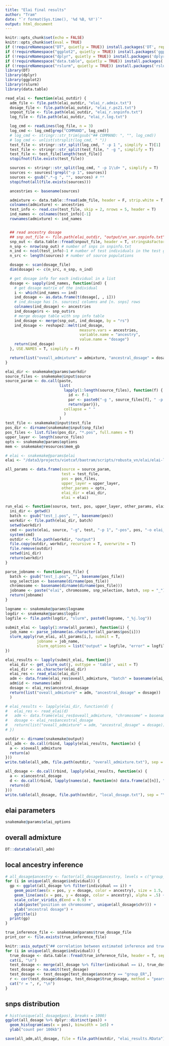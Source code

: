```yaml
---
title: "Elai final results"
author: "Tram"
date: "`r format(Sys.time(), '%d %B, %Y')`"
output: html_document
---
```


```r
knitr::opts_chunk$set(echo = FALSE)
knitr::opts_chunk$set(eval = TRUE)
if (!requireNamespace("DT", quietly = TRUE)) install.packages('DT', repos = "https://cloud.r-project.org")
if (!requireNamespace("ggplot2", quietly = TRUE)) install.packages('ggplot2', repos = "https://cloud.r-project.org")
if (!requireNamespace("dplyr", quietly = TRUE)) install.packages('dplyr', repos = "https://cloud.r-project.org")
if (!requireNamespace("data.table", quietly = TRUE)) install.packages('data.table', repos = "https://cloud.r-project.org")
if (!requireNamespace("rslurm", quietly = TRUE)) install.packages('rslurm', repos = "https://cloud.r-project.org")
library(DT)
library(dplyr)
library(ggplot2)
library(rslurm)
library(data.table)
```

```r
read_elai <- function(elai_outdir) {
  adm_file <- file.path(elai_outdir, "elai_r.admix.txt")
  dosage_file <- file.path(elai_outdir, "elai_r.ps21.txt")
  snpout_file <- file.path(elai_outdir, "elai_r.snpinfo.txt")
  log_file <- file.path(elai_outdir, "elai_r.log.txt")

  log_cmd <- readLines(log_file, n = 3)
  log_cmd <- log_cmd[grep("COMMAND", log_cmd)]
  # log_cmd <- stringr::str_trim(gsub("## COMMAND: ", "", log_cmd))
  # log_cmd <- unlist(strsplit(log_cmd, " "))
  test_file <- stringr::str_split(log_cmd, " -p 1 ", simplify = T)[1]
  test_file <- stringr::str_split(test_file, " -g ", simplify = T)
  test_file <- test_file[length(test_file)]
  stopifnot(file.exists(test_file))

  sources <- stringr::str_split(log_cmd, " -p 1\\d+ ", simplify = T)
  sources <- sources[!grepl("-p 1", sources)]
  sources <- gsub(".*-g ", "", sources) # **
  stopifnot(all(file.exists(sources)))

  ancestries <- basename(sources)

  admixture <- data.table::fread(adm_file, header = F, strip.white = T, sep = " ", stringsAsFactors = F, data.table = F)
  colnames(admixture) <- ancestries
  test_info <- read.csv(test_file, skip = 2, nrows = 5, header = T)
  ind_names <- colnames(test_info)[-1]
  rownames(admixture) <- ind_names


  ## read ancestry dosage
  ## snp_out_file <- file.path(elai_outdir, "output/vn_var.snpinfo.txt")
  snp_out <- data.table::fread(snpout_file, header = T, stringsAsFactors = F, data.table = F)
  n_snp <- nrow(snp_out) # number of snps in snpinfo.txt
  n_ind <- ncol(test_info)-1 # number of test individuals in the test genotype file
  n_src <- length(sources) # number of source populations

  dosage <- scan(dosage_file)
  dim(dosage) <- c(n_src, n_snp, n_ind)

  # get dosage info for each individual in a list
  dosage <- sapply(ind_names, function(ind) {
    # get dosage matrix of the individual
    i <- which(ind_names == ind)
    ind_dosage <- as.data.frame(t(dosage[, , i]))
    # ind_dosage has [n. sources] columns and [n. snps] rows
    colnames(ind_dosage) <- ancestries
    ind_dosage$rs <- snp_out$rs
    # merge dosage table with snp info table
    ind_dosage <- merge(snp_out, ind_dosage, by = "rs")
    ind_dosage <- reshape2::melt(ind_dosage,
                                 measure.vars = ancestries,
                                 variable.name = "ancestry",
                                 value.name = "dosage")
    return(ind_dosage)
  }, USE.NAMES = T, simplify = F)

  return(list("oveall_admixture" = admixture, "ancestral_dosage" = dosage))
}
```

```r
elai_dir <- snakemake@params$workdir
source_files <- snakemake@input$source
source_param <- do.call(paste,
                        list(
                          lapply(1:length(source_files), function(f) {
                            id <- f-1
                            par <- paste0("-g ", source_files[f], " -p 1", id)
                            return(par)}),
                          collapse = " "
                          )
                        )
test_file <- snakemake@input$test_file
pos_dir <- dirname(snakemake@input$snp_file)
pos_files <- list.files(pos_dir, "*.pos", full.names = T)
upper_layer <- length(source_files)
opts <- snakemake@params$options
mem <- snakemake@resources$mem_gb

# elai <- snakemake@params$elai
elai <- "/data3/projects/vietcaf/baotram/scripts/robusta_vn/elai/elai-lin"

all_params <- data.frame(source = source_param,
                         test = test_file,
                         pos = pos_files,
                         upper_layer = upper_layer,
                         other_params = opts,
                         elai_dir = elai_dir,
                         elai = elai)
```

```r
run_elai <- function(source, test, pos, upper_layer, other_params, elai_dir, elai) {
  ini_dir <- getwd()
  batch <- gsub("test_|.pos", "", basename(pos))
  workdir <- file.path(elai_dir, batch)
  setwd(workdir)
  cmd <- paste(elai, source, "-g", test, "-p 1", "-pos", pos, "-o elai_r", "-C", upper_layer, other_params)
  system(cmd)
  outdir <- file.path(workdir, "output")
  file.copy(outdir, workdir, recursive = T, overwrite = T)
  file.remove(outdir)
  setwd(ini_dir)
  return(workdir)
}

parse_jobname <- function(pos_file) {
  batch <- gsub("test_|.pos", "", basename(pos_file))
  snp_selection <- basename(dirname(pos_file))
  chromosome <- basename(dirname(dirname(pos_file)))
  jobname <- paste("elai", chromosome, snp_selection, batch, sep = "_")
  return(jobname)
}

logname <- snakemake@params$logname
logdir <- snakemake@params$logdir
logfile <- file.path(logdir, "slurm", paste0(logname, "_%j.log"))

submit_elai <- lapply(1:nrow(all_params), function(i) {
  job_name <- parse_jobname(as.character(all_params$pos[i]))
  slurm_apply(run_elai, all_params[i,], submit = T,
              jobname = job_name,
              slurm_options = list("output" = logfile, "error" = logfile, "mem" = paste0(mem,"G")))
})
```

```r
elai_results <- lapply(submit_elai, function(j)
  elai_dir <- get_slurm_out(j, outtype = 'table', wait = T)
  elai_dir <- as.character(elai_dir)
  elai_res <- read_elai(elai_dir)
  adm <- data.frame(elai_res$oveall_admixture, "batch" = basename(elai_dir), stringsAsFactors = F)
  adm$id <- rownames(adm)
  dosage <- elai_res$ancestral_dosage
  return(list("oveall_admixture" = adm, "ancestral_dosage" = dosage))
  )

# elai_results <- lapply(elai_dir, function(d) {
#   elai_res <- read_elai(d)
#   adm <- data.frame(elai_res$oveall_admixture, "chromosome" = basename(dirname(d)), stringsAsFactors = F)
#   dosage <- elai_res$ancestral_dosage
#   return(list("oveall_admixture" = adm, "ancestral_dosage" = dosage))
# })

outdir <- dirname(snakemake@output)
all_adm <- do.call(rbind, lapply(elai_results, function(x) {
  a <- x$oveall_admixture
  return(a)
}))
write.table(all_adm, file.path(outdir, "overall_admixture.txt"), sep = "\t", row.names = F, col.names = T)

all_dosage <- do.call(rbind, lapply(elai_results, function(x) {
  a <- x$ancestral_dosage
  d <- do.call(rbind, lapply(names(a), function(n) data.frame(a[[n]], "individual" = n)))
  return(d)
}))
write.table(all_dosage, file.path(outdir, "local_dosage.txt"), sep = "\t", row.names = F, col.names = T)
```

## elai parameters
```r
snakemake@params$elai_options
```

## overall admixture
```r
DT::datatable(all_adm)
```

## local ancestry inference
```r
# all_dosage$ancestry <- factor(all_dosage$ancestry, levels = c("group_ER", "group_OB", "group_C", "group_D", "group_AG"))
for (i in unique(all_dosage$individual)) {
  gp <- ggplot(all_dosage %>% filter(individual == i)) +
    geom_point(aes(x = pos, y = dosage, color = ancestry), size = 1.5, shape = 16, alpha = .5) +
    geom_line(aes(x = pos, y = dosage, color = ancestry), alpha = .5) +
    scale_color_viridis_d(end = 0.9) +
    xlab(paste("position on chromosome", unique(all_dosage$chr))) +
    ylab("ancestral dosage") +
    ggtitle(i)
  print(gp)
}
```


```r
true_inference_file <- snakemake@params$true_dosage_file
print_cor <- file.exists(true_inference_file)
```


```r
knitr::asis_output("## correlation between estimated inference and true inference\\n")
for (i in unique(all_dosage$individual)) {
  true_dosage <- data.table::fread(true_inference_file, header = T, sep = "\t", stringsAsFactors = F)
  cat(i, "\n")
  test_dosage <- merge(all_dosage %>% filter(individual == i), true_dosage, by.x = c("rs", "ancestry"), by.y = c("id", "ancestry"), all.x = T)
  test_dosage <- na.omit(test_dosage)
  test_dosage <- test_dosage[test_dosage$ancestry == "group_ER",]
  r <- cor(test_dosage$dosage, test_dosage$true_dosage, method = "pearson")
  cat("r = ", r, "\n")
}
```


## snps distribution
```r
# hist(unique(all_dosage$pos), breaks = 1000)
ggplot(all_dosage %>% dplyr::distinct(pos)) +
  geom_histogram(aes(x = pos), binwidth = 1e5) +
  ylab("count per 100kb")
```

```r
save(all_adm,all_dosage, file = file.path(outdir, "elai_results.RData"))
```
